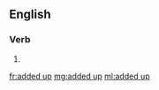 ==English==

===Verb===
{{head|en|head=[[added]] [[up]]}}

# {{en-past of|add up}}

[[fr:added up]]
[[mg:added up]]
[[ml:added up]]